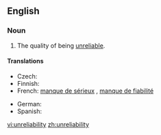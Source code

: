 ==English==

===Noun===
{{en-noun|-}}

# The quality of being [[unreliable]].

====Translations====
{{trans-top|the quality of being unreliable}}
* Czech: {{t|cs|nespolehlivost|f}}
* Finnish: {{t-|fi|epäluotettavuus}}
* French: [[manque de sérieux]] {{m}}, [[manque de fiabilité]] {{m}}
{{trans-mid}}
* German: {{t+|de|Unzuverlässigkeit|f}}
* Spanish: {{t+|es|inseguridad|f}}
{{trans-bottom}}

[[vi:unreliability]]
[[zh:unreliability]]